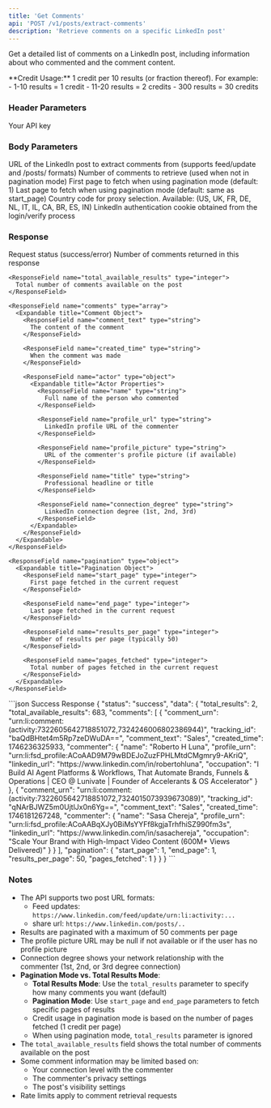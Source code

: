 ```yaml
---
title: 'Get Comments'
api: 'POST /v1/posts/extract-comments'
description: 'Retrieve comments on a specific LinkedIn post'
---
```


Get a detailed list of comments on a LinkedIn post, including information about who commented and the comment content.

<Note>
  **Credit Usage:** 1 credit per 10 results (or fraction thereof). For example:
  - 1-10 results = 1 credit
  - 11-20 results = 2 credits
  - 300 results = 30 credits
</Note>

### Header Parameters

<ParamField header="x-api-key" type="string" required>
  Your API key
</ParamField>

### Body Parameters

<ParamField body="post_url" type="string" required>
  URL of the LinkedIn post to extract comments from (supports feed/update and /posts/ formats)
</ParamField>

<ParamField body="total_results" type="integer" default="10">
  Number of comments to retrieve (used when not in pagination mode)
</ParamField>

<ParamField body="start_page" type="integer">
  First page to fetch when using pagination mode (default: 1)
</ParamField>

<ParamField body="end_page" type="integer">
  Last page to fetch when using pagination mode (default: same as start_page)
</ParamField>

<ParamField body="country" type="string" default="FR">
  Country code for proxy selection. Available: (US, UK, FR, DE, NL, IT, IL, CA, BR, ES, IN)
</ParamField>

<ParamField body="login_token" type="string" required>
  LinkedIn authentication cookie obtained from the login/verify process
</ParamField>

### Response

<ResponseField name="status" type="string">
  Request status (success/error)
</ResponseField>

<ResponseField name="data" type="object">
  <Expandable title="Properties">
    <ResponseField name="total_results" type="integer">
      Number of comments returned in this response
    </ResponseField>

    <ResponseField name="total_available_results" type="integer">
      Total number of comments available on the post
    </ResponseField>

    <ResponseField name="comments" type="array">
      <Expandable title="Comment Object">
        <ResponseField name="comment_text" type="string">
          The content of the comment
        </ResponseField>

        <ResponseField name="created_time" type="string">
          When the comment was made
        </ResponseField>

        <ResponseField name="actor" type="object">
          <Expandable title="Actor Properties">
            <ResponseField name="name" type="string">
              Full name of the person who commented
            </ResponseField>

            <ResponseField name="profile_url" type="string">
              LinkedIn profile URL of the commenter
            </ResponseField>

            <ResponseField name="profile_picture" type="string">
              URL of the commenter's profile picture (if available)
            </ResponseField>

            <ResponseField name="title" type="string">
              Professional headline or title
            </ResponseField>

            <ResponseField name="connection_degree" type="string">
              LinkedIn connection degree (1st, 2nd, 3rd)
            </ResponseField>
          </Expandable>
        </ResponseField>
      </Expandable>
    </ResponseField>

    <ResponseField name="pagination" type="object">
      <Expandable title="Pagination Object">
        <ResponseField name="start_page" type="integer">
          First page fetched in the current request
        </ResponseField>

        <ResponseField name="end_page" type="integer">
          Last page fetched in the current request
        </ResponseField>

        <ResponseField name="results_per_page" type="integer">
          Number of results per page (typically 50)
        </ResponseField>

        <ResponseField name="pages_fetched" type="integer">
          Total number of pages fetched in the current request
        </ResponseField>
      </Expandable>
    </ResponseField>
  </Expandable>
</ResponseField>

<ResponseExample>
```json Success Response
{
  "status": "success",
  "data": {
    "total_results": 2,
    "total_available_results": 683,
    "comments": [
      {
        "comment_urn": "urn:li:comment:(activity:7322605642718851072,7324246006802386944)",
        "tracking_id": "baQdBHtet4m5Rp7zeDWuDA==",
        "comment_text": "Sales",
        "created_time": 1746236325933,
        "commenter": {
          "name": "Roberto H Luna",
          "profile_urn": "urn:li:fsd_profile:ACoAAD9M79wBDEJoZuzFPHLMtdCMgmry9-AKriQ",
          "linkedin_url": "https://www.linkedin.com/in/robertohluna",
          "occupation": "I Build AI Agent Platforms & Workflows, That Automate Brands, Funnels & Operations | CEO @ Lunivate | Founder of Accelerants & OS Accelerator"
        }
      },
      {
        "comment_urn": "urn:li:comment:(activity:7322605642718851072,7324015073939673089)",
        "tracking_id": "qNArBJWZ5m0UjtlJx0n6Yg==",
        "comment_text": "Sales",
        "created_time": 1746181267248,
        "commenter": {
          "name": "Sasa Chereja",
          "profile_urn": "urn:li:fsd_profile:ACoAABqXJy0BiMsYYFf8kgjaTrhfhiSZ990fm3s",
          "linkedin_url": "https://www.linkedin.com/in/sasachereja",
          "occupation": "Scale Your Brand with High-Impact Video Content (600M+ Views Delivered)"
        }
      }
    ],
    "pagination": {
      "start_page": 1,
      "end_page": 1,
      "results_per_page": 50,
      "pages_fetched": 1
    }
  }
}
```
</ResponseExample>

### Notes

- The API supports two post URL formats:
  - Feed updates: `https://www.linkedin.com/feed/update/urn:li:activity:...`
  - share url: `https://www.linkedin.com/posts/..`
- Results are paginated with a maximum of 50 comments per page
- The profile picture URL may be null if not available or if the user has no profile picture
- Connection degree shows your network relationship with the commenter (1st, 2nd, or 3rd degree connection)
- **Pagination Mode vs. Total Results Mode**:
  - **Total Results Mode**: Use the `total_results` parameter to specify how many comments you want (default)
  - **Pagination Mode**: Use `start_page` and `end_page` parameters to fetch specific pages of results
  - Credit usage in pagination mode is based on the number of pages fetched (1 credit per page)
  - When using pagination mode, `total_results` parameter is ignored
- The `total_available_results` field shows the total number of comments available on the post
- Some comment information may be limited based on:
  - Your connection level with the commenter
  - The commenter's privacy settings
  - The post's visibility settings
- Rate limits apply to comment retrieval requests